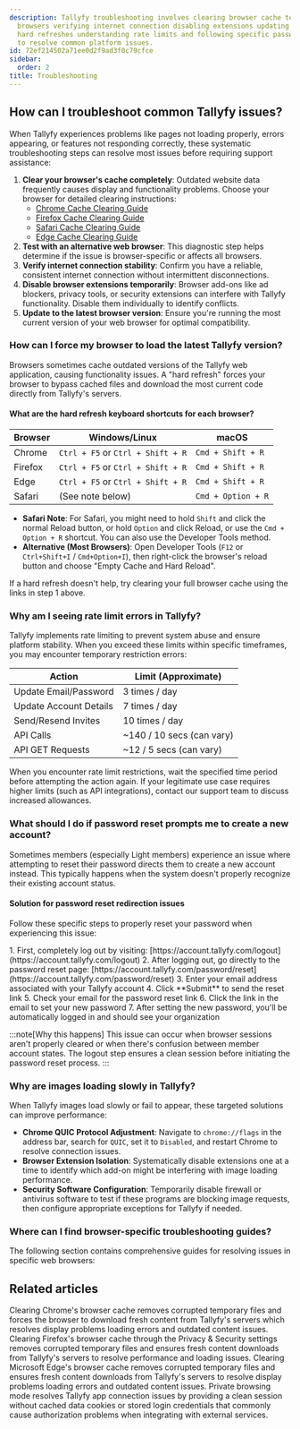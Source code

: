 ```yaml
---
description: Tallyfy troubleshooting involves clearing browser cache testing alternative
  browsers verifying internet connection disabling extensions updating browsers performing
  hard refreshes understanding rate limits and following specific password reset procedures
  to resolve common platform issues.
id: 72ef214502a71ee0d2f9ad3f0c79cfce
sidebar:
  order: 2
title: Troubleshooting
---
```



## How can I troubleshoot common Tallyfy issues?

When Tallyfy experiences problems like pages not loading properly, errors appearing, or features not responding correctly, these systematic troubleshooting steps can resolve most issues before requiring support assistance:

1.  **Clear your browser's cache completely**: Outdated website data frequently causes display and functionality problems. Choose your browser for detailed clearing instructions:
    *   [Chrome Cache Clearing Guide](/products/pro/miscellaneous/troubleshooting/clear-cache-chrome/)
    *   [Firefox Cache Clearing Guide](/products/pro/miscellaneous/troubleshooting/clear-cache-firefox/)
    *   [Safari Cache Clearing Guide](/products/pro/miscellaneous/troubleshooting/clear-cache-safari/)
    *   [Edge Cache Clearing Guide](/products/pro/miscellaneous/troubleshooting/clear-cache-edge/)
2.  **Test with an alternative web browser**: This diagnostic step helps determine if the issue is browser-specific or affects all browsers.
3.  **Verify internet connection stability**: Confirm you have a reliable, consistent internet connection without intermittent disconnections.
4.  **Disable browser extensions temporarily**: Browser add-ons like ad blockers, privacy tools, or security extensions can interfere with Tallyfy functionality. Disable them individually to identify conflicts.
5.  **Update to the latest browser version**: Ensure you're running the most current version of your web browser for optimal compatibility.

### How can I force my browser to load the latest Tallyfy version?

Browsers sometimes cache outdated versions of the Tallyfy web application, causing functionality issues. A "hard refresh" forces your browser to bypass cached files and download the most current code directly from Tallyfy's servers.

#### What are the hard refresh keyboard shortcuts for each browser?

| Browser   | Windows/Linux             | macOS                     |
|-----------|---------------------------|---------------------------|
| Chrome    | `Ctrl + F5` or `Ctrl + Shift + R` | `Cmd + Shift + R`         |
| Firefox   | `Ctrl + F5` or `Ctrl + Shift + R` | `Cmd + Shift + R`         |
| Edge      | `Ctrl + F5` or `Ctrl + Shift + R` | `Cmd + Shift + R`         |
| Safari    | (See note below)          | `Cmd + Option + R`        |

*   **Safari Note**: For Safari, you might need to hold `Shift` and click the normal Reload button, or hold `Option` and click Reload, or use the `Cmd + Option + R` shortcut. You can also use the Developer Tools method.
*   **Alternative (Most Browsers)**: Open Developer Tools (`F12` or `Ctrl+Shift+I` / `Cmd+Option+I`), then right-click the browser's reload button and choose "Empty Cache and Hard Reload".

If a hard refresh doesn't help, try clearing your full browser cache using the links in step 1 above.

### Why am I seeing rate limit errors in Tallyfy?

Tallyfy implements rate limiting to prevent system abuse and ensure platform stability. When you exceed these limits within specific timeframes, you may encounter temporary restriction errors:

| Action                 | Limit (Approximate)             |
|------------------------|---------------------------------|
| Update Email/Password  | 3 times / day                   |
| Update Account Details | 7 times / day                   |
| Send/Resend Invites    | 10 times / day                  |
| API Calls              | ~140 / 10 secs (can vary)       |
| API GET Requests       | ~12 / 5 secs (can vary)         |

When you encounter rate limit restrictions, wait the specified time period before attempting the action again. If your legitimate use case requires higher limits (such as API integrations), contact our support team to discuss increased allowances.

### What should I do if password reset prompts me to create a new account?

Sometimes members (especially Light members) experience an issue where attempting to reset their password directs them to create a new account instead. This typically happens when the system doesn't properly recognize their existing account status.

#### Solution for password reset redirection issues

Follow these specific steps to properly reset your password when experiencing this issue:

<Steps>
1. First, completely log out by visiting: [https://account.tallyfy.com/logout](https://account.tallyfy.com/logout)
2. After logging out, go directly to the password reset page: [https://account.tallyfy.com/password/reset](https://account.tallyfy.com/password/reset)
3. Enter your email address associated with your Tallyfy account
4. Click **Submit** to send the reset link
5. Check your email for the password reset link
6. Click the link in the email to set your new password
7. After setting the new password, you'll be automatically logged in and should see your organization
</Steps>

:::note[Why this happens]
This issue can occur when browser sessions aren't properly cleared or when there's confusion between member account states. The logout step ensures a clean session before initiating the password reset process.
:::

### Why are images loading slowly in Tallyfy?

When Tallyfy images load slowly or fail to appear, these targeted solutions can improve performance:

*   **Chrome QUIC Protocol Adjustment**: Navigate to `chrome://flags` in the address bar, search for `QUIC`, set it to `Disabled`, and restart Chrome to resolve connection issues.
*   **Browser Extension Isolation**: Systematically disable extensions one at a time to identify which add-on might be interfering with image loading performance.
*   **Security Software Configuration**: Temporarily disable firewall or antivirus software to test if these programs are blocking image requests, then configure appropriate exceptions for Tallyfy if needed.

### Where can I find browser-specific troubleshooting guides?

The following section contains comprehensive guides for resolving issues in specific web browsers:


<PageTree />


## Related articles
<CardGrid>
<LinkTitleCard header="<b>Troubleshooting > Clear cache in Chrome</b>" href="/products/pro/miscellaneous/troubleshooting/clear-cache-chrome/" > Clearing Chrome's browser cache removes corrupted temporary files and forces the browser to download fresh content from Tallyfy's servers which resolves display problems loading errors and outdated content issues. </LinkTitleCard>
<LinkTitleCard header="<b>Troubleshooting > Clear cache in Firefox</b>" href="/products/pro/miscellaneous/troubleshooting/clear-cache-firefox/" > Clearing Firefox's browser cache through the Privacy & Security settings removes corrupted temporary files and ensures fresh content downloads from Tallyfy's servers to resolve performance and loading issues. </LinkTitleCard>
<LinkTitleCard header="<b>Troubleshooting > Clear cache in Edge</b>" href="/products/pro/miscellaneous/troubleshooting/clear-cache-edge/" > Clearing Microsoft Edge's browser cache removes corrupted temporary files and ensures fresh content downloads from Tallyfy's servers to resolve display problems loading errors and outdated content issues. </LinkTitleCard>
<LinkTitleCard header="<b>Miscellaneous > Login and session errors</b>" href="/products/pro/miscellaneous/how-to-connect-tallyfy-to-other-apps-using-private-browsing/" > Private browsing mode resolves Tallyfy app connection issues by providing a clean session without cached data cookies or stored login credentials that commonly cause authorization problems when integrating with external services. </LinkTitleCard>
</CardGrid>